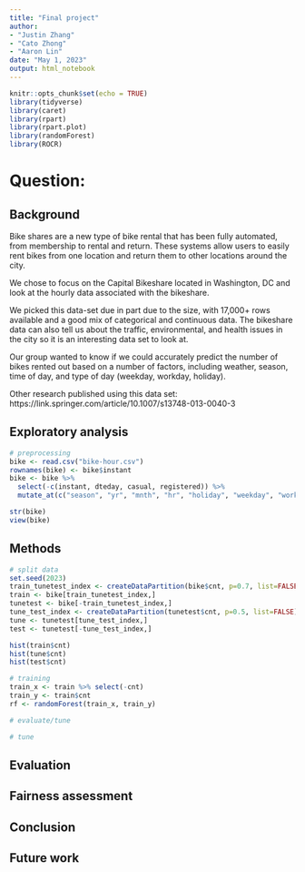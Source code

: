 ```yaml
---
title: "Final project"
author: 
- "Justin Zhang"
- "Cato Zhong"
- "Aaron Lin"
date: "May 1, 2023"
output: html_notebook
---
```


```r
knitr::opts_chunk$set(echo = TRUE)
library(tidyverse)
library(caret)
library(rpart)
library(rpart.plot)
library(randomForest)
library(ROCR)

```
# Question:
## Background
Bike shares are a new type of bike rental that has been fully automated, from membership to rental and return. These systems allow users to easily rent bikes from one location and return them to other locations around the city.

We chose to focus on the Capital Bikeshare located in Washington, DC and look at the hourly data associated with the bikeshare.

We picked this data-set due in part due to the size, with 17,000+ rows available and a good mix of categorical and continuous data. The bikeshare data can also tell us about the traffic, environmental, and health issues in the city so it is an interesting data set to look at.

Our group wanted to know if we could accurately predict the number of bikes rented out based on a number of factors, including weather, season, time of day, and type of day (weekday, workday, holiday).

Other research published using this data set:
https://link.springer.com/article/10.1007/s13748-013-0040-3



## Exploratory analysis
```r

# preprocessing
bike <- read.csv("bike-hour.csv")
rownames(bike) <- bike$instant
bike <- bike %>% 
  select(-c(instant, dteday, casual, registered)) %>% 
  mutate_at(c("season", "yr", "mnth", "hr", "holiday", "weekday", "workingday", "weathersit"), as.factor)

str(bike)
view(bike)

```
## Methods
```r

# split data
set.seed(2023)
train_tunetest_index <- createDataPartition(bike$cnt, p=0.7, list=FALSE)
train <- bike[train_tunetest_index,]
tunetest <- bike[-train_tunetest_index,]
tune_test_index <- createDataPartition(tunetest$cnt, p=0.5, list=FALSE)
tune <- tunetest[tune_test_index,]
test <- tunetest[-tune_test_index,]

hist(train$cnt)
hist(tune$cnt)
hist(test$cnt)

```

```r

# training
train_x <- train %>% select(-cnt)
train_y <- train$cnt
rf <- randomForest(train_x, train_y)

```

```r
# evaluate/tune
```

```r
# tune
```
## Evaluation
## Fairness assessment
## Conclusion
## Future work